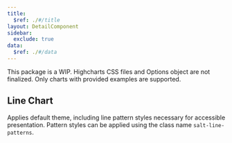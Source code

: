 ```yaml
---
title:
  $ref: ./#/title
layout: DetailComponent
sidebar:
  exclude: true
data:
  $ref: ./#/data
---
```


<HighchartsThemeProvider>

<Callout title="Note">
  This package is a WIP. Highcharts CSS files and Options object are not
  finalized. Only charts with provided examples are supported.
</Callout>

## Line Chart

Applies default theme, including line pattern styles necessary for accessible presentation. Pattern styles can be applied using the class name `salt-line-patterns`.

<LivePreview componentName="highcharts-theme" exampleName="LineChart" />

</HighchartsThemeProvider>
